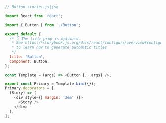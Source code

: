 ```js
// Button.stories.js|jsx

import React from 'react';

import { Button } from './Button';

export default {
  /* 👇 The title prop is optional.
   * See https://storybook.js.org/docs/react/configure/overview#configure-story-loading
   * to learn how to generate automatic titles
   */
  title: 'Button',
  component: Button,
};

const Template = (args) => <Button {...args} />;

export const Primary = Template.bind({});
Primary.decorators = [
  (Story) => (
    <div style={{ margin: '3em' }}>
      <Story />
    </div>
  ),
];
```